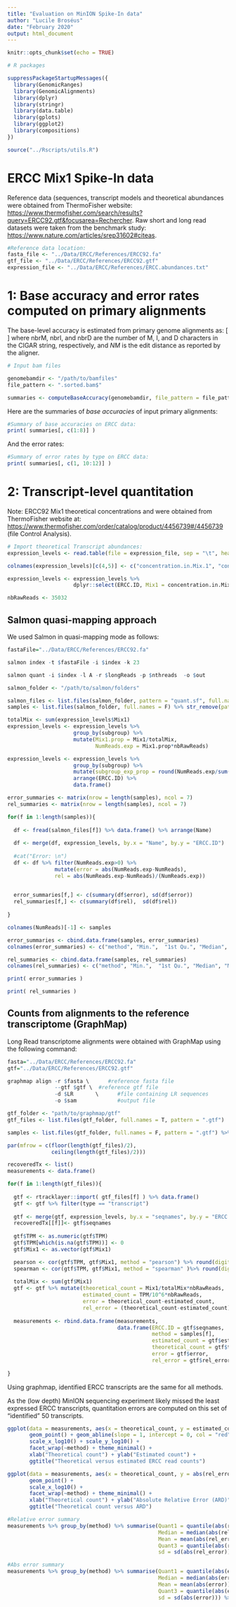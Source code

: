 ```yaml
---
title: "Evaluation on MinION Spike-In data"
author: "Lucile Broséus"
date: "February 2020"
output: html_document
---
```


```r
knitr::opts_chunk$set(echo = TRUE)
```

```r

# R packages

suppressPackageStartupMessages({
  library(GenomicRanges)
  library(GenomicAlignments)
  library(dplyr)
  library(stringr)
  library(data.table)
  library(gplots)
  library(ggplot2)
  library(compositions) 
})

source("../Rscripts/utils.R")

```

# ERCC Mix1 Spike-In data

Reference data (sequences, transcript models and theoretical abundances were obtained from ThermoFisher website:   <https://www.thermofisher.com/search/results?query=ERCC92.gtf&focusarea=Rechercher>. 
Raw short and long read datasets were taken from the benchmark study: <https://www.nature.com/articles/srep31602#citeas>. 

```r

#Reference data location:
fasta_file <- "../Data/ERCC/References/ERCC92.fa"
gtf_file <- "../Data/ERCC/References/ERCC92.gtf"
expression_file <- "../Data/ERCC/References/ERCC.abundances.txt"

```

# 1: Base accuracy and error rates computed on primary alignments

The base-level accuracy is estimated from primary genome alignments as:
\[ \dfrac{nbrM+nbrI+nbrD−NM}{nbrM+nbrI+nbrD} \] 
where nbrM, nbrI, and nbrD are the number of M, I, and D characters in the CIGAR string, respectively,
and $NM$ is the edit distance as reported by the aligner.

```r

# Input bam files

genomebamdir <- "/path/to/bamfiles"
file_pattern <- ".sorted.bam$"

```

```r

summaries <- computeBaseAccuracy(genomebamdir, file_pattern = file_pattern)

```

Here are the summaries of *base accuracies* of input primary alignments:

```r

#Summary of base accuracies on ERCC data:
print( summaries[, c(1:8)] )

```

And the error rates:

```r

#Summary of error rates by type on ERCC data:
print( summaries[, c(1, 10:12)] )

```

# 2: Transcript-level quantitation

Note: ERCC92 Mix1 theoretical concentrations and were obtained from ThermoFisher website at:
<https://www.thermofisher.com/order/catalog/product/4456739#/4456739> (file Control Analysis).  

```r

# Import theoretical Transcript abundances:
expression_levels <- read.table(file = expression_file, sep = "\t", header = T)

colnames(expression_levels)[c(4,5)] <- c("concentration.in.Mix.1", "concentration.in.Mix.2")

expression_levels <- expression_levels %>% 
                     dplyr::select(ERCC.ID, Mix1 = concentration.in.Mix.1, subgroup)

nbRawReads <- 35032

```

## Salmon quasi-mapping approach

We used Salmon in quasi-mapping mode as follows: 

```r

fastaFile="../Data/ERCC/References/ERCC92.fa"

salmon index -t $fastaFile -i $index -k 23

salmon quant -i $index -l A -r $longReads -p $nthreads  -o $out

```

```r

salmon_folder <- "/path/to/salmon/folders"

salmon_files <- list.files(salmon_folder, pattern = "quant.sf", full.names = T, recursive = T)
samples <- list.files(salmon_folder, full.names = F) %>% str_remove(pattern = "ERCC.minion.")

```

```r

totalMix <- sum(expression_levels$Mix1)
expression_levels <- expression_levels %>% 
                     group_by(subgroup) %>% 
                     mutate(Mix1.prop = Mix1/totalMix,
                            NumReads.exp = Mix1.prop*nbRawReads)

expression_levels <- expression_levels %>%
                     group_by(subgroup) %>% 
                     mutate(subgroup_exp_prop = round(NumReads.exp/sum(NumReads.exp),4)) %>% 
                     arrange(ERCC.ID) %>%
                     data.frame()

error_summaries <- matrix(nrow = length(samples), ncol = 7)
rel_summaries <- matrix(nrow = length(samples), ncol = 7)

for(f in 1:length(samples)){
  
  df <- fread(salmon_files[f]) %>% data.frame() %>% arrange(Name)
  
  df <- merge(df, expression_levels, by.x = "Name", by.y = "ERCC.ID")
  
  #cat("Error: \n")
  df <- df %>% filter(NumReads.exp>0) %>% 
               mutate(error = abs(NumReads.exp-NumReads), 
               rel = abs(NumReads.exp-NumReads)/(NumReads.exp))
  

  error_summaries[f,] <- c(summary(df$error), sd(df$error)) 
  rel_summaries[f,] <- c(summary(df$rel),  sd(df$rel))
  
}

colnames(NumReads)[-1] <- samples

error_summaries <- cbind.data.frame(samples, error_summaries)
colnames(error_summaries) <- c("method", "Min.",  "1st Qu.", "Median", "Mean",  "3rd Qu.", "Max.", "sd")

rel_summaries <- cbind.data.frame(samples, rel_summaries)
colnames(rel_summaries) <- c("method", "Min.",  "1st Qu.", "Median", "Mean",  "3rd Qu.", "Max.", "sd")

```

```r

print( error_summaries )

```

```r

print( rel_summaries )

```

## Counts from alignments to the reference transcriptome (GraphMap)

Long Read transcriptome alignments were obtained with GraphMap using the following command:

```r

fasta="../Data/ERCC/References/ERCC92.fa"
gtf="../Data/ERCC/References/ERCC92.gtf"

graphmap align -r $fasta \      #reference fasta file  
               --gtf $gtf \  #reference gtf file
               -d $LR       \      #file containing LR sequences
               -o $sam             #output file

```

```r

gtf_folder <- "path/to/graphmap/gtf"
gtf_files <- list.files(gtf_folder, full.names = T, pattern = ".gtf")

samples <- list.files(gtf_folder, full.names = F, pattern = ".gtf") %>% str_remove(pattern = ".gtf") 

```

```r

par(mfrow = c(floor(length(gtf_files)/2),
              ceiling(length(gtf_files)/2)))

recoveredTx <- list()
measurements <- data.frame()

for(f in 1:length(gtf_files)){
  
  gtf <- rtracklayer::import( gtf_files[f] ) %>% data.frame()
  gtf <- gtf %>% filter(type == "transcript")
  
  gtf <- merge(gtf, expression_levels, by.x = "seqnames", by.y = "ERCC.ID")
  recoveredTx[[f]]<- gtf$seqnames  
  
  gtf$TPM <- as.numeric(gtf$TPM)
  gtf$TPM[which(is.na(gtf$TPM))] <- 0
  gtf$Mix1 <- as.vector(gtf$Mix1)

  pearson <- cor(gtf$TPM, gtf$Mix1, method = "pearson") %>% round(digits = 3)
  spearman <- cor(gtf$TPM, gtf$Mix1, method = "spearman" )%>% round(digits = 3)
  
  totalMix <- sum(gtf$Mix1)
  gtf <- gtf %>% mutate(theoretical_count = Mix1/totalMix*nbRawReads,
                        estimated_count = TPM/10^6*nbRawReads,
                        error = theoretical_count-estimated_count,
                        rel_error = (theoretical_count-estimated_count)/(theoretical_count))
  
  measurements <- rbind.data.frame(measurements,
                                   data.frame(ERCC.ID = gtf$seqnames,
                                              method = samples[f],
                                              estimated_count = gtf$estimated_count,
                                              theoretical_count = gtf$theoretical_count,
                                              error = gtf$error,
                                              rel_error = gtf$rel_error))
  
}


```

Using graphmap, identified ERCC transcripts are the same for all methods.  

As the (low depth) MinION sequencing experiment likely missed the least expressed ERCC transcripts, quantitation errors are computed on this set of "identified" 50 transcripts.

```r

ggplot(data = measurements, aes(x = theoretical_count, y = estimated_count)) + 
       geom_point() + geom_abline(slope = 1, intercept = 0, col = "red") +
       scale_x_log10() + scale_y_log10() + 
       facet_wrap(~method) + theme_minimal() +
       xlab("Theoretical count") + ylab("Estimated count") + 
       ggtitle("Theoretical versus estimated ERCC read counts")

```

```r

ggplot(data = measurements, aes(x = theoretical_count, y = abs(rel_error) )) + 
       geom_point() + 
       scale_x_log10() + 
       facet_wrap(~method) + theme_minimal() +
       xlab("Theoretical count") + ylab("Absolute Relative Error (ARD)") + 
       ggtitle("Theoretical count versus ARD")

```

```r

#Relative error summary
measurements %>% group_by(method) %>% summarise(Quant1 = quantile(abs(rel_error), 0.25),
                                                Median = median(abs(rel_error)),
                                                Mean = mean(abs(rel_error)),
                                                Quant3 = quantile(abs(rel_error), 0.75),
                                                sd = sd(abs(rel_error))) %>% data.frame()

```

```r

#Abs error summary
measurements %>% group_by(method) %>% summarise(Quant1 = quantile(abs(error), 0.25),
                                                Median = median(abs(error)),
                                                Mean = mean(abs(error)),
                                                Quant3 = quantile(abs(error), 0.75),
                                                sd = sd(abs(error))) %>% data.frame()

```

